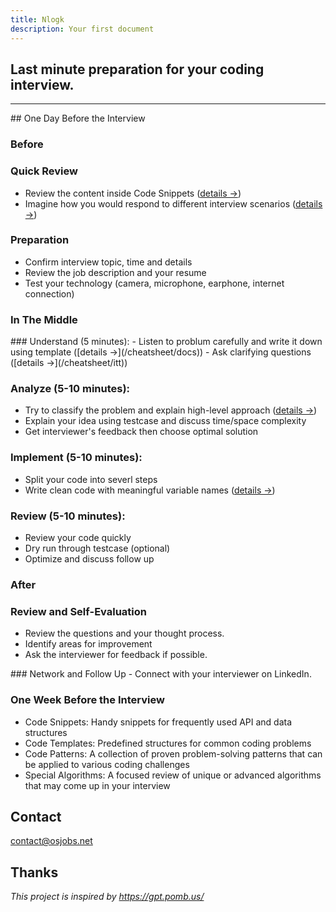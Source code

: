 ```yaml
---
title: Nlogk
description: Your first document
---
```




## Last minute preparation for your coding interview.

<hr/>
## <Lightbulb className="inline-block ml-2" /> One Day Before the Interview

### Before
 
<Steps>
<Step>
 
### Quick Review
- Review the content inside Code Snippets ([details →](/snippet/string_manipulation))
- Imagine how you would respond to different interview scenarios ([details →](/cheatsheet/simulation))

</Step>

<Step>

### Preparation
- Confirm interview topic, time and details
- Review the job description and your resume
- Test your technology (camera, microphone, earphone, internet connection)
 
</Step>

 
</Steps>

### In The Middle

<Steps>
 
<Step>
### Understand (5 minutes):
- Listen to problum carefully and write it down using template ([details →](/cheatsheet/docs))
- Ask clarifying questions ([details →](/cheatsheet/itt))
 
</Step>

<Step>
 
### Analyze (5-10 minutes):
- Try to classify the problem and explain high-level approach ([details →](/cheatsheet/ctt))
- Explain your idea using testcase and discuss time/space complexity
- Get interviewer's feedback then choose optimal solution
 
</Step>

<Step>
 
### Implement (5-10 minutes):
- Split your code into severl steps
- Write clean code with meaningful variable names ([details →](/cheatsheet/style))
 
</Step>

<Step>
 
### Review (5-10 minutes):
- Review your code quickly
- Dry run through testcase (optional)
- Optimize and discuss follow up
 
</Step>

</Steps>

### After
 
<Steps>
<Step>
 
### Review and Self-Evaluation
- Review the questions and your thought process.
- Identify areas for improvement
- Ask the interviewer for feedback if possible.
 
</Step>
<Step>
### Network and Follow Up
- Connect with your interviewer on LinkedIn.

</Step>
 
</Steps>


### One Week Before the Interview
- Code Snippets: Handy snippets for frequently used API and data structures
- Code Templates: Predefined structures for common coding problems
- Code Patterns: A collection of proven problem-solving patterns that can be applied to various coding challenges
- Special Algorithms: A focused review of unique or advanced algorithms that may come up in your interview


## Contact

contact@osjobs.net

## Thanks

*This project is inspired by https://gpt.pomb.us/*
